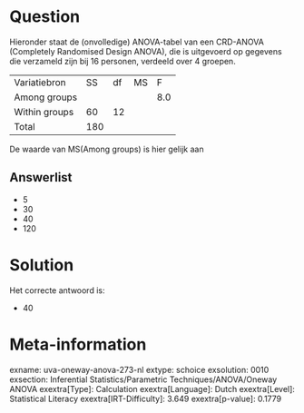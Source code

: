 Question
========

Hieronder staat de (onvolledige) ANOVA-tabel van een CRD-ANOVA
(Completely Randomised Design ANOVA), die is uitgevoerd op gegevens die
verzameld zijn bij 16 personen, verdeeld over 4 groepen. 

  --------------- ----- ---- ---- -----
  Variatiebron    SS    df   MS   F
  Among groups                    8.0
  Within groups   60    12         
  Total           180              
  --------------- ----- ---- ---- -----

De waarde van MS(Among groups) is hier gelijk aan


Answerlist
----------

* 5
* 30
* 40
* 120

Solution
========

Het correcte antwoord is: 

* 40

Meta-information
================
exname: uva-oneway-anova-273-nl
extype: schoice
exsolution: 0010
exsection: Inferential Statistics/Parametric Techniques/ANOVA/Oneway ANOVA
exextra[Type]: Calculation
exextra[Language]: Dutch
exextra[Level]: Statistical Literacy
exextra[IRT-Difficulty]: 3.649
exextra[p-value]: 0.1779

